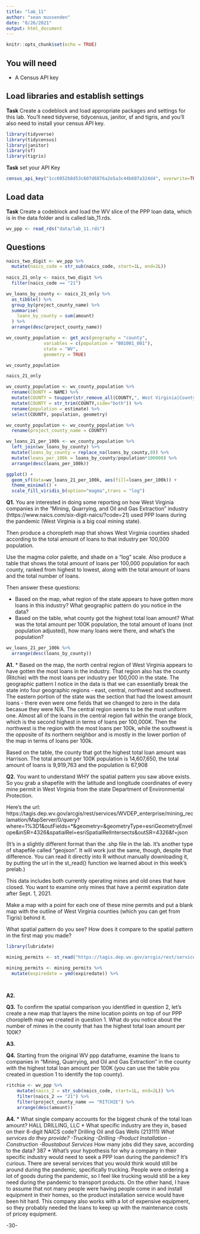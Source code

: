 ```yaml
---
title: "lab_11"
author: "sean mussenden"
date: "8/26/2021"
output: html_document
---
```


```r
knitr::opts_chunk$set(echo = TRUE)
```

## You will need

* A Census API key

## Load libraries and establish settings

**Task** Create a codeblock and load appropriate packages and settings for this lab. You'll need tidyverse, tidycensus, janitor, sf and tigris, and you'll also need to install your census API key.

```r
library(tidyverse)
library(tidycensus)
library(janitor)
library(sf)
library(tigris)
```

**Task** set your API Key

```r
census_api_key("1cc6052b8d53c607d6876a2e5a3c44b607a324d4", overwrite=TRUE)
```

## Load data

**Task** Create a codeblock and load the WV slice of the PPP loan data, which is in the data folder and is called lab_11.rds.

```r
wv_ppp <- read_rds("data/lab_11.rds")
```

## Questions

```r
naics_two_digit <- wv_ppp %>%
  mutate(naics_code = str_sub(naics_code, start=1L, end=2L))
  
naics_21_only <- naics_two_digit %>%
  filter(naics_code == "21")

wv_loans_by_county <- naics_21_only %>%
  as_tibble() %>%
  group_by(project_county_name) %>%
  summarise(
    loans_by_county = sum(amount)
  ) %>%
  arrange(desc(project_county_name))

wv_county_population <- get_acs(geography = "county", 
              variables = c(population = "B01001_001"), 
              state = "WV",
              geometry = TRUE)

wv_county_population

naics_21_only

wv_county_population <- wv_county_population %>%
  rename(COUNTY = NAME) %>%
  mutate(COUNTY = toupper(str_remove_all(COUNTY,", West Virginia|County"))) %>%
  mutate(COUNTY = str_trim(COUNTY,side="both")) %>%
  rename(population = estimate) %>%
  select(COUNTY, population, geometry)

wv_county_population <- wv_county_population %>%
  rename(project_county_name = COUNTY)

wv_loans_21_per_100k <- wv_county_population %>%
  left_join(wv_loans_by_county) %>%
  mutate(loans_by_county = replace_na(loans_by_county,0)) %>%
  mutate(loans_per_100k = loans_by_county/population*100000) %>%
  arrange(desc(loans_per_100k))
```

```r
ggplot() + 
  geom_sf(data=wv_loans_21_per_100k, aes(fill=loans_per_100k)) + 
  theme_minimal() +
  scale_fill_viridis_b(option="magma",trans = "log") 
```

**Q1.** You are interested in doing some reporting on how West Virginia companies in the "Mining, Quarrying, and Oil and Gas Extraction" industry (https://www.naics.com/six-digit-naics/?code=21) used PPP loans during the pandemic (West Virginia is a big coal mining state).  

Then produce a choropleth map that shows West Virginia counties shaded according to the total amount of loans to that industry per 100,000 population.

Use the magma color palette, and shade on a "log" scale. Also produce a table that shows the total amount of loans per 100,000 population for each county, ranked from highest to lowest, along with the total amount of loans and the total number of loans.

Then answer these questions:

* Based on the map, what region of the state appears to have gotten more loans in this industry? What geographic pattern do you notice in the data?
* Based on the table, what county got the highest total loan amount? What was the total amount per 100K population, the total amount of loans (not population adjusted), how many loans were there, and what's the population?

```r
wv_loans_21_per_100k %>%
  arrange(desc(loans_by_county))
```

**A1.** * Based on the map, the north central region of West Virginia appears to have gotten the most loans in the industry. That region also has the county (Ritchie) with the most loans per industry per 100,000 in the state. The geographic pattern I notice in the data is that we can essentially break the state into four geographic regions - east, central, northwest and southwest. The eastern portion of the state was the section that had the lowest amount loans - there even were ome fields that we changed to zero in the data becasue they were N/A. The central region seems to be the most uniform one. Almost all of the loans in the central region fall within the orange block, which is the second highest in terms of loans per 100,000K. Then the northwest is the region with the most loans per 100k, while the southwest is the opposite of its northern neighbor and is mostly in the lower portion of the map in terms of loans per 100k.


Based on the table, the county that got the highest total loan amount was Harrison. The total amount per 100K population is 14,607,650, the total amount of loans is 9,919,763 and the population is 67,908  

**Q2.** You want to understand WHY the spatial pattern you saw above exists.  So you grab a shapefile with the latitude and longitude coordinates of every mine permit in West Virginia from the state Department of Environmental Protection.

Here's the url: https://tagis.dep.wv.gov/arcgis/rest/services/WVDEP_enterprise/mining_reclamation/MapServer/0/query?where=1%3D1&outFields=*&geometry=&geometryType=esriGeometryEnvelope&inSR=4326&spatialRel=esriSpatialRelIntersects&outSR=4326&f=json

(It's in a slightly different format than the .shp file in the lab. It's another type of shapefile called "geojson".  It will work just the same, though, despite that difference. You can read it directly into R without manually downloading it, by putting the url in the st_read() function we learned about in this week's prelab.)

This data includes both currently operating mines and old ones that have closed.  You want to examine only mines that have a permit expiration date after Sept. 1, 2021.

Make a map with a point for each one of these mine permits and put a blank map with the outline of West Virginia counties (which you can get from Tigris) behind it.

What spatial pattern do you see? How does it compare to the spatial pattern in the first map you made?

```r
library(lubridate)
```

```r
mining_permits <- st_read("https://tagis.dep.wv.gov/arcgis/rest/services/WVDEP_enterprise/mining_reclamation/MapServer/0/query?where=1%3D1&outFields=*&geometry=&geometryType=esriGeometryEnvelope&inSR=4326&spatialRel=esriSpatialRelIntersects&outSR=4326&f=json")

mining_permits <- mining_permits %>%
  mutate(expiredate = ymd(expiredate)) %>%
  



```

**A2.**

**Q3.** To confirm the spatial comparison you identified in question 2, let's create a new map that layers the mine location points on top of our PPP choropleth map we created in question 1. What do you notice about the number of mines in the county that has the highest total loan amount per 100K?

**A3.**

**Q4.** Starting from the original WV ppp dataframe, examine the loans to companies in "Mining, Quarrying, and Oil and Gas Extraction" in the county with the highest total loan amount per 100K (you can use the table you created in question 1 to identify the top county).

```r
ritchie <- wv_ppp %>%
    mutate(naics_2 = str_sub(naics_code, start=1L, end=2L)) %>%
    filter(naics_2 == "21") %>%
    filter(project_county_name == "RITCHIE") %>%
    arrange(desc(amount))
```

**A4.**
* What single company accounts for the biggest chunk of the total loan amount?
    HALL DRILLING, LLC
* What specific industry are they in, based on their 6-digit NAICS code? 
    Drilling Oil and Gas Wells (213111)
*What services do they provide?
    -Trucking
    -Drilling
    -Product Installation
    -Construction
    -Roustabout Services
* How many jobs did they save, according to the data?
    387
* What's your hypothesis for why a company in their specific industry would need to seek a PPP loan during the pandemic?
    It's curious. There are several services that you would think would still be around during the pandemic, specifically           trucking. People were ordering a lot of goods during the pandemic, so I feel like trucking would still be a key need during     the pandemic to transport products. On the other hand, I have to assume that not many people were having people come in and     install equipment in their homes, so the product installation service would have been hit hard. This company also works with     a lot of expensive equipment, so they probably needed the loans to keep up with the maintenance costs of pricey equipment.

-30-
